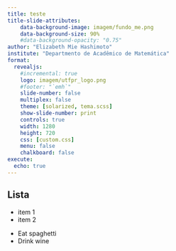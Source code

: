 ```yaml
---
title: teste
title-slide-attributes:
    data-background-image: imagem/fundo_me.png
    data-background-size: 90%
    #data-background-opacity: "0.75"
author: "Elizabeth Mie Hashimoto"
institute: "Departmento de Acadêmico de Matemática"
format:
  revealjs:
    #incremental: true
    logo: imagem/utfpr_logo.png
    #footer: "`emh`"
    slide-number: false
    multiplex: false
    theme: [solarized, tema.scss]
    show-slide-number: print
    controls: true
    width: 1280
    height: 720
    css: [custom.css]
    menu: false
    chalkboard: false
execute:
  echo: true
---
```


## Lista

- item 1
- item 2

::: {.incremental}
- Eat spaghetti
- Drink wine
:::